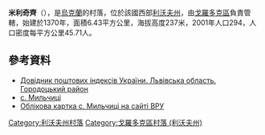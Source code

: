{{coord|49|43|13|N|23|27|18|E|scale:100000|display=title}}

'''米利奇齊'''（{{lang-uk|Мильчиці}}），是[[烏克蘭|烏克蘭]]的村落，位於該國西部[[利沃夫州|利沃夫州]]，由[[戈羅多克區|戈羅多克區]]負責管轄，始建於1370年，面積6.43平方公里，海拔高度237米，2001年人口294，人口密度每平方公里45.71人。

==參考資料==
*[http://www.uaidx.com/13/301/index Довідник поштових індексів України. Львівська область. Городоцький район] {{Wayback|url=http://www.uaidx.com/13/301/index |date=20161001112734 }}
*[http://w1.c1.rada.gov.ua/pls/z7503/A005?rf7571=19370 с. Мильчиці]
* [http://w1.c1.rada.gov.ua/pls/z7503/A005?rf7571=19370 Облікова картка с. Мильчиці на сайті ВРУ]

{{DEFAULTSORT:Мильчиці}}
[[Category:利沃夫州村落|Category:利沃夫州村落]]
[[Category:戈羅多克區村落_(利沃夫州)|Category:戈羅多克區村落 (利沃夫州)]]


{{Lviv-geo-stub}}